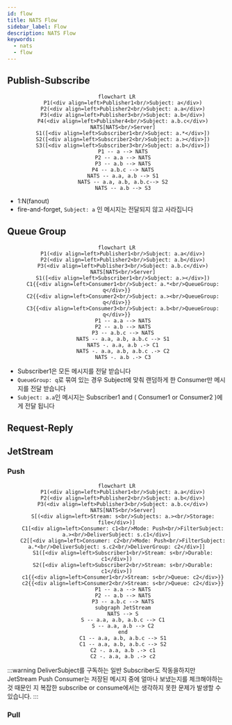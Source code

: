 ```yaml
---
id: flow
title: NATS Flow
sidebar_label: Flow
description: NATS Flow
keywords:
  - nats
  - flow
---
```


## Publish-Subscribe

<center>

```mermaid
flowchart LR
    P1(<div align=left>Publisher1<br/>Subject: a</div>)
    P2(<div align=left>Publisher2<br/>Subject: a.a</div>)
    P3(<div align=left>Publisher3<br/>Subject: a.b</div>)
    P4(<div align=left>Publisher4<br/>Subject: a.b.c</div>)
    NATS[NATS<br/>Server]
    S1([<div align=left>Subscriber1<br/>Subject: a.*</div>])
    S2([<div align=left>Subscriber2<br/>Subject: a.></div>])
    S3([<div align=left>Subscriber3<br/>Subject: a.b</div>])
    P1 -- a --> NATS
    P2 -- a.a --> NATS
    P3 -- a.b --> NATS
    P4 -- a.b.c --> NATS
    NATS -- a.a, a.b --> S1
    NATS -- a.a, a.b, a.b.c--> S2
    NATS -- a.b --> S3
```

</center>

- 1:N(fanout)
- fire-and-forget, `Subject: a` 인 메시지는 전달되지 않고 사라집니다

## Queue Group

<center>

```mermaid
flowchart LR
    P1(<div align=left>Publisher1<br/>Subject: a.a</div>)
    P2(<div align=left>Publisher2<br/>Subject: a.b</div>)
    P3(<div align=left>Publisher3<br/>Subject: a.b.c</div>)
    NATS[NATS<br/>Server]
    S1([<div align=left>Subscriber1<br/>Subject: a.></div>])
    C1{{<div align=left>Consumer1<br/>Subject: a.*<br/>QueueGroup: q</div>}}
    C2{{<div align=left>Consumer2<br/>Subject: a.><br/>QueueGroup: q</div>}}
    C3{{<div align=left>Consumer3<br/>Subject: a.b<br/>QueueGroup: q</div>}}
    P1 -- a.a --> NATS
    P2 -- a.b --> NATS
    P3 -- a.b.c --> NATS
    NATS -- a.a, a.b, a.b.c --> S1
    NATS -. a.a, a.b .-> C1
    NATS -. a.a, a.b, a.b.c .-> C2
    NATS -. a.b .-> C3
```

</center>

- Subscriber1은 모든 메시지를 전달 받습니다
- `QueueGroup: q`로 묶여 있는 경우 Subject에 맞춰 랜덤하게 한 Consumer만 메시지를 전달 받습니다
- `Subject: a.a`인 메시지는 Subscriber1 and ( Consumer1 or Consumer2 )에게 전달 됩니다

## Request-Reply

## JetStream

### Push

<center>

```mermaid
flowchart LR
    P1(<div align=left>Publisher1<br/>Subject: a.a</div>)
    P2(<div align=left>Publisher2<br/>Subject: a.b</div>)
    P3(<div align=left>Publisher3<br/>Subject: a.b.c</div>)
    NATS[NATS<br/>Server]
    S[(<div align=left>Stream: s<br/>Subjects: a.><br/>Storage: file</div>)]
    C1[<div align=left>Consumer: c1<br/>Mode: Push<br/>FilterSubject: a.><br/>DeliverSubject: s.c1</div>]
    C2[[<div align=left>Consumer: c2<br/>Mode: Push<br/>FilterSubject: a.*<br/>DeliverSubject: s.c2<br/>DeliverGroup: c2</div>]]
    S1([<div align=left>Subscriber1<br/>Stream: s<br/>Durable: c1</div>])
    S2([<div align=left>Subscriber2<br/>Stream: s<br/>Durable: c1</div>])
    c1{{<div align=left>Consumer1<br/>Stream: s<br/>Queue: c2</div>}}
    c2{{<div align=left>Consumer2<br/>Stream: s<br/>Queue: c2</div>}}
    P1 -- a.a --> NATS
    P2 -- a.b --> NATS
    P3 -- a.b.c --> NATS
    subgraph JetStream
    NATS --> S
    S -- a.a, a.b, a.b.c --> C1
    S -- a.a, a.b --> C2
    end
    C1 -- a.a, a.b, a.b.c --> S1
    C1 -- a.a, a.b, a.b.c --> S2
    C2 -. a.a, a.b .-> c1
    C2 -. a.a, a.b .-> c2
```

</center>

:::warning
DeliverSubject를 구독하는 일반 Subscriber도 작동을하지만 JetStream Push Consumer는 저장된 메시지 중에 얼마나 보냈는지를 체크해야하는 것 때문인 지 복잡한 subscribe or consume에서는 생각하지 못한 문제가 발생할 수 있습니다.
:::

### Pull

